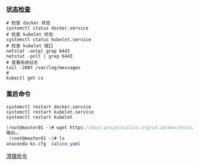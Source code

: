 

### [状态检查](https://blog.csdn.net/weixin_38007578/article/details/117586266)

```shell
# 检查 docker 状态
systemctl status docker.service
# 检查 kubelet 状态
systemctl status kubelet.service
# 检查 kubelet 端口
netstat -antp| grep 6443
netstat -pnlt | grep 6443
# 查看系统日志
tail -200f /var/log/messages
#  
kubectl get cs

```

### 重启命令

```shell
systemctl restart docker.service
systemctl restart kubelet.service
systemctl restart kubelet
```

```csharp
[root@master01 ~]# wget https://docs.projectcalico.org/v3.14/manifests/calico.yaml --no-check-certificate
输出….
 [root@master01 ~]# ls
anaconda-ks.cfg  calico.yaml
```

[清理命令](https://www.51cto.com/article/696675.html)

```shell

```

